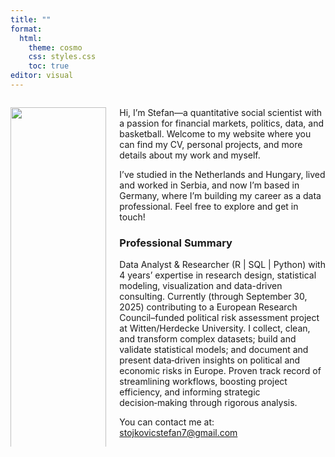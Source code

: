 ```yaml
---
title: ""
format: 
  html:
    theme: cosmo
    css: styles.css
    toc: true
editor: visual
---
```


:::::: {.columns .g-col-4}
:::: {.column width="30%"}
![](my_picture.png){.circular width="100%"}

::: {style="text-align: center; font-size: 1.1em;"}
**Stefan Stojkovic**<br> Data Analyst
:::
::::

::: {.column .home-text width="65%"}
Hi, I’m Stefan—a quantitative social scientist with a passion for financial markets, politics, data, and basketball. Welcome to my website where you can find my CV, personal projects, and more details about my work and myself.

I’ve studied in the Netherlands and Hungary, lived and worked in Serbia, and now I’m based in Germany, where I’m building my career as a data professional. Feel free to explore and get in touch!

### Professional Summary

Data Analyst & Researcher (R \| SQL \| Python) with 4 years’ expertise in research design, statistical modeling, visualization and data-driven consulting. Currently (through September 30, 2025) contributing to a European Research Council–funded political risk assessment project at Witten/Herdecke University. I collect, clean, and transform complex datasets; build and validate statistical models; and document and present data‑driven insights on political and economic risks in Europe. Proven track record of streamlining workflows, boosting project efficiency, and informing strategic decision‑making through rigorous analysis.

You can contact me at: [stojkovicstefan7\@gmail.com](mailto:stojkovicstefan7@gmail.com)
:::
::::::
